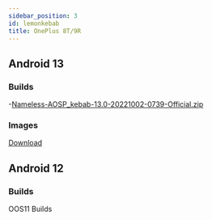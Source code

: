 ```yaml
---
sidebar_position: 3
id: lemonkebab
title: OnePlus 8T/9R
---
```



## Android 13

### Builds

-[Nameless-AOSP_kebab-13.0-20221002-0739-Official.zip](https://sourceforge.net/projects/nameless-aosp/files/kebab/Nameless-AOSP_kebab-13.0-20221002-0739-Official.zip/download)

### Images

[Download](https://sourceforge.net/projects/nameless-aosp/files/kebab/imgs_13/)

## Android 12

### Builds



<Tabs>
  <TabItem value="OOS12" label="OOS12" default>
     <DownloadLinks/>
  </TabItem>
  <TabItem value="OOS11" label="OOS11">
    OOS11 Builds
  </TabItem>
</Tabs>
